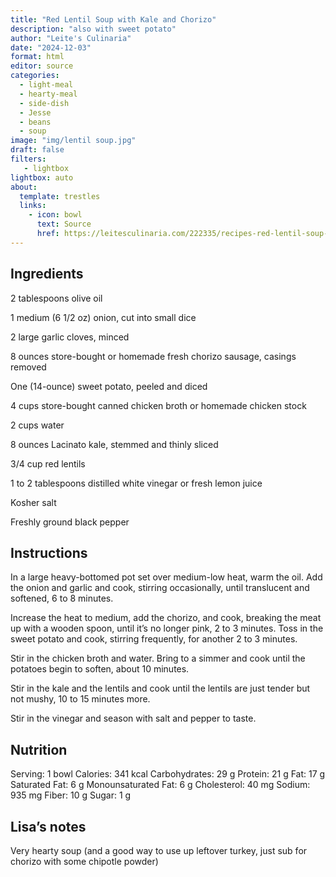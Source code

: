```yaml
---
title: "Red Lentil Soup with Kale and Chorizo"
description: "also with sweet potato"
author: "Leite's Culinaria"
date: "2024-12-03"
format: html
editor: source
categories:
  - light-meal
  - hearty-meal
  - side-dish
  - Jesse
  - beans
  - soup
image: "img/lentil soup.jpg"
draft: false
filters:
   - lightbox
lightbox: auto
about:
  template: trestles
  links:
    - icon: bowl
      text: Source
      href: https://leitesculinaria.com/222335/recipes-red-lentil-soup-kale-chorizo.html
---
```


## Ingredients

2 tablespoons olive oil

1 medium (6 1/2 oz) onion, cut into small dice

2 large garlic cloves, minced

8 ounces store-bought or homemade fresh chorizo sausage, casings removed

One (14-ounce) sweet potato, peeled and diced

4 cups store-bought canned chicken broth or homemade chicken stock

2 cups water

8 ounces Lacinato kale, stemmed and thinly sliced

3/4 cup red lentils

1 to 2 tablespoons distilled white vinegar or fresh lemon juice

Kosher salt

Freshly ground black pepper

## Instructions

In a large heavy-bottomed pot set over medium-low heat, warm the oil. Add the onion and garlic and cook, stirring occasionally, until translucent and softened, 6 to 8 minutes.

Increase the heat to medium, add the chorizo, and cook, breaking the meat up with a wooden spoon, until it’s no longer pink, 2 to 3 minutes. Toss in the sweet potato and cook, stirring frequently, for another 2 to 3 minutes.

Stir in the chicken broth and water. Bring to a simmer and cook until the potatoes begin to soften, about 10 minutes.

Stir in the kale and the lentils and cook until the lentils are just tender but not mushy, 10 to 15 minutes more.

Stir in the vinegar and season with salt and pepper to taste.

## Nutrition

Serving: 1 bowl
Calories: 341 kcal
Carbohydrates: 29 g
Protein: 21 g
Fat: 17 g
Saturated Fat: 6 g
Monounsaturated Fat: 6 g
Cholesterol: 40 mg
Sodium: 935 mg
Fiber: 10 g
Sugar: 1 g

## Lisa's notes

Very hearty soup (and a good way to use up leftover turkey, just sub for chorizo with some chipotle powder)